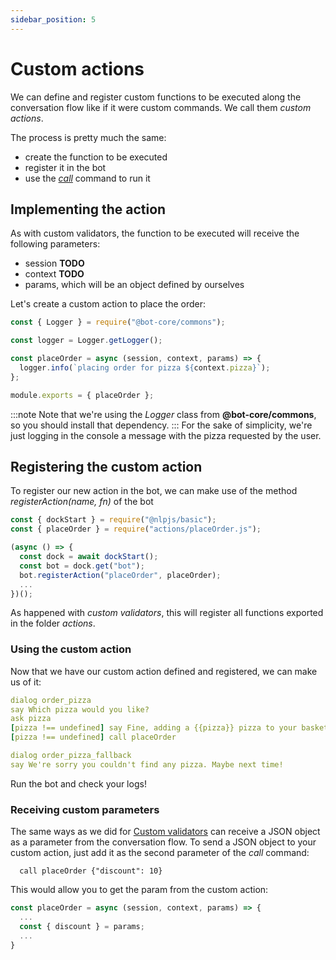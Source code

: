 ```yaml
---
sidebar_position: 5
---
```



# Custom actions

We can define and register custom functions to be executed along the conversation flow like if it were custom
commands. We call them _custom actions_.

The process is pretty much the same:

- create the function to be executed
- register it in the bot
- use the [_call_](/bot-orchestration/dlg_commands_reference#call) command to run it

## Implementing the action

As with custom validators, the function to be executed will receive the following parameters:

- session **TODO**<!-- [session](/technical-reference/key_concepts#session) -->
- context **TODO**<!-- [context](/technical-reference/key_concepts#context) -->
- params, which will be an object defined by ourselves

Let's create a custom action to place the order:

```js title="actions/placeOrder.js"
const { Logger } = require("@bot-core/commons");

const logger = Logger.getLogger();

const placeOrder = async (session, context, params) => {
  logger.info(`placing order for pizza ${context.pizza}`);
};

module.exports = { placeOrder };
```

:::note
Note that we're using the _Logger_ class from **@bot-core/commons**, so you should install that dependency.
:::
For the sake of simplicity, we're just logging in the console a message with the pizza requested by the user.

## Registering the custom action

To register our new action in the bot, we can make use of the method _registerAction(name, fn)_ of
the <GithubLink to="packages/bot/src/bot.js">bot</GithubLink>

```js {5}
const { dockStart } = require("@nlpjs/basic");
const { placeOrder } = require("actions/placeOrder.js");

(async () => {
  const dock = await dockStart();
  const bot = dock.get("bot");
  bot.registerAction("placeOrder", placeOrder);
  ...
})();
```

As happened with _custom validators_, this will register all functions exported in the folder _actions_.

### Using the custom action

Now that we have our custom action defined and registered, we can make us of it:

```yaml title=bot-data/flows/basic-script.dlg {15}
dialog order_pizza
say Which pizza would you like?
ask pizza
[pizza !== undefined] say Fine, adding a {{pizza}} pizza to your basket.
[pizza !== undefined] call placeOrder

dialog order_pizza_fallback
say We're sorry you couldn't find any pizza. Maybe next time!
```

Run the bot and check your logs!

### Receiving custom parameters

The same ways as we did for [Custom validators](./gather_user_input#receiving-custom-parameters) can receive a JSON object
as a parameter from the conversation flow.
To send a JSON object to your custom action, just add it as the second parameter of the _call_ command:

```
  call placeOrder {"discount": 10}
```

This would allow you to get the param from the custom action:

```js
const placeOrder = async (session, context, params) => {
  ...
  const { discount } = params;
  ...
}
```
